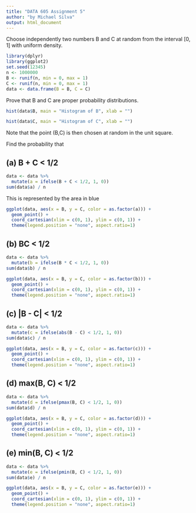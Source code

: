 ```yaml
---
title: "DATA 605 Assignment 5"
author: "by Michael Silva"
output: html_document
---
```


Choose independently two numbers B and C at random from the interval [0, 1] with uniform density. 

```r
library(dplyr)
library(ggplot2)
set.seed(12345)
n <- 1000000
B <- runif(n, min = 0, max = 1)
C <- runif(n, min = 0, max = 1)
data <- data.frame(B = B, C = C)
```

Prove that B and C are proper probability distributions. 

```r
hist(data$B, main = "Histogram of B", xlab = "")
```


```r
hist(data$C, main = "Histogram of C", xlab = "")
```

Note that the point (B,C) is then chosen at random in the unit square.

Find the probability that

## (a) B + C < 1/2

```r
data <- data %>%
  mutate(a = ifelse(B + C < 1/2, 1, 0))
sum(data$a) / n
```

This is represented by the area in blue

```r
ggplot(data, aes(x = B, y = C, color = as.factor(a))) +
  geom_point() +
  coord_cartesian(xlim = c(0, 1), ylim = c(0, 1)) + 
  theme(legend.position = "none", aspect.ratio=1)
```

## (b) BC < 1/2

```r
data <- data %>%
  mutate(b = ifelse(B * C < 1/2, 1, 0))
sum(data$b) / n
```

```r
ggplot(data, aes(x = B, y = C, color = as.factor(b))) +
  geom_point() +
  coord_cartesian(xlim = c(0, 1), ylim = c(0, 1)) + 
  theme(legend.position = "none", aspect.ratio=1)
```

## (c) |B - C| < 1/2

```r
data <- data %>%
  mutate(c = ifelse(abs(B - C) < 1/2, 1, 0))
sum(data$c) / n
```

```r
ggplot(data, aes(x = B, y = C, color = as.factor(c))) +
  geom_point() +
  coord_cartesian(xlim = c(0, 1), ylim = c(0, 1)) + 
  theme(legend.position = "none", aspect.ratio=1)
```

## (d) max(B, C) < 1/2

```r
data <- data %>%
  mutate(d = ifelse(pmax(B, C) < 1/2, 1, 0))
sum(data$d) / n
```

```r
ggplot(data, aes(x = B, y = C, color = as.factor(d))) +
  geom_point() +
  coord_cartesian(xlim = c(0, 1), ylim = c(0, 1)) + 
  theme(legend.position = "none", aspect.ratio=1)
```

## (e) min(B, C) < 1/2

```r
data <- data %>%
  mutate(e = ifelse(pmin(B, C) < 1/2, 1, 0))
sum(data$e) / n
```

```r
ggplot(data, aes(x = B, y = C, color = as.factor(e))) +
  geom_point() +
  coord_cartesian(xlim = c(0, 1), ylim = c(0, 1)) + 
  theme(legend.position = "none", aspect.ratio=1)
```